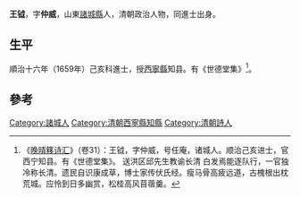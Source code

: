 {{Otheruses|other=名为王鉞的其他人物|王鉞}}

'''王钺'''，字'''仲威'''，山東[[諸城縣|諸城縣]]人，清朝政治人物，同進士出身。

== 生平 ==
順治十六年（1659年）己亥科進士，授[[西寧縣|西寧縣]]知县。有《世德堂集》<ref>《[[晚晴簃诗汇|晚晴簃诗汇]]》（卷31）：王钺，字仲威，号任庵，诸城人。顺治己亥进士，官西宁知县。有《世德堂集》。 送洪区邱先生教谕长清 白发焉能逐队行，一官独冷称长清。遗民自识康成草，博士家传伏氏经。瘦马骨高疲远道，古槐根出枕荒城。应怜到日多幽赏，松桂高风苜蓿羹。</ref>。

==參考==
{{reflist}}

{{順治十六年己亥科殿試金榜}}

{{Authority control}}

{{DEFAULTSORT:Wang王}}
[[Category:諸城人|Category:諸城人]]
[[Category:清朝西寧縣知縣|Category:清朝西寧縣知縣]]
[[Category:清朝詩人|Category:清朝詩人]]


{{清朝人物小作品}}